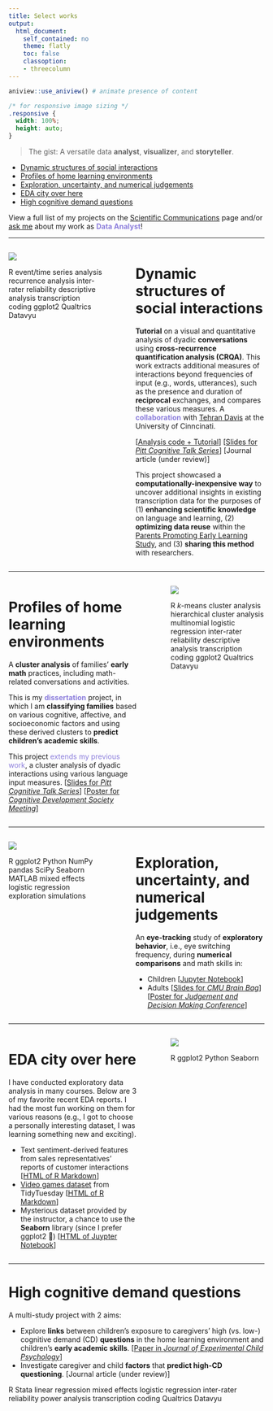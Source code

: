 ```yaml
---
title: Select works
output:  
  html_document:  
    self_contained: no  
    theme: flatly
    toc: false
    classoption:
    - threecolumn
---
```



```r
aniview::use_aniview() # animate presence of content
```

```css
/* for responsive image sizing */
.responsive {
  width: 100%;
  height: auto;
}
```

<!-- for accessing the link icons --> 
<script src="https://kit.fontawesome.com/455169677b.js" crossorigin="anonymous"></script> 


::: {.aniview data-av-animation="fadeInUp"}


> The gist: A versatile data **analyst**, **visualizer**, and **storyteller**.


* [Dynamic structures of social interactions](#dynamic-structures-of-social-interactions)
* [Profiles of home learning environments](#profiles-of-home-learning-environments)
* [Exploration, uncertainty, and numerical judgements](#exploration-uncertainty-and-numerical-judgements)
* [EDA city over here](#eda-city-over-here)
* [High cognitive demand questions](#high-cognitive-demand-questions)


<!-- <br> -->


<!-- <center> -->
<!-- Leading these projects have given me opportunities to engage deeply in: -->

<!-- <h5>👩🏻‍🎨 **Experimental design**  |  ✍🏼 **Data collection**  |  🧹 **Data cleaning, 👩🏻‍💻 pre-processing, and 🎨🖌 blending**  |  🧭 **Exploratory data analysis**  |  📊 **Visualization**  |  📉 **Machine learning**  |  🗣📝 **Scientific communication**  |  🤝 **Research collaboration**  </h5> -->
<!-- </center> -->

<!-- <br> -->

<!-- <center>...</center> -->
<!-- <br> -->

View a full list of my projects on the <a href=publications.html>Scientific Communications</a> page and/or <a target="_blank" rel="noopener noreferrer" href="mailto:shirleyduong5@gmail.com">ask me</a> about my work as <font color="#8c7edc">**Data Analyst**</font>!


---

:::::::::::::: {.columns}
::: {.column width="40%"}

<img src="files/Projects_CRQA.png" class="responsive">

<span class="badge bg-primary">R</span> <span class="badge bg-success">event/time series analysis</span> <span class="badge bg-success">recurrence analysis</span> <span class="badge bg-success">inter-rater reliability</span> <span class="badge bg-success">descriptive analysis</span> <span class="badge bg-success">transcription coding</span> <span class="badge bg-primary">ggplot2</span> <span class="badge bg-secondary">Qualtrics</span> <span class="badge bg-secondary">Datavyu</span> 

:::


::: {.column width="5%"}
:::

::: {.column width="55%"}

# Dynamic structures of social interactions

**Tutorial** on a visual and quantitative analysis of dyadic **conversations** using **cross-recurrence quantification analysis (CRQA)**. This work extracts additional measures of interactions beyond frequencies of input (e.g., words, utterances), such as the presence and duration of **reciprocal** exchanges, and compares these various measures. A <font color="#8c7edc"><b>collaboration</b></font> with <a target="_blank" rel="noopener noreferrer" href="https://researchdirectory.uc.edu/p/davtj">Tehran Davis</a> at the University of Cinncinati.  

[<a target="_blank" rel="noopener noreferrer" href="https://github.com/s-duong/crqa-number-talk">Analysis code + Tutorial</a>] [<a target="_blank" rel="noopener noreferrer" href="files/Duong_CogTalk_Nov22_CRQA_Slides.pdf">Slides for <i>Pitt Cognitive Talk Series</i></a>] [Journal article (under review)]

<!-- <details><summary>There are a few parts:</summary> -->

<!-- - Chronological **literature review** on the application of CRQA in early language research. -->
<!-- - **Case study** and **tutorial** of CRQA on existing transcription data of dyadic conversations about numbers and math. -->
<!-- - **Qualitative analysis** comparing frequency and CRQA measures of conversations and a **quantitative analysis** of the relations between input measures and children's academic skills.  -->
<!-- </details> -->


This project showcased a **computationally-inexpensive way** to uncover additional insights in existing transcription data for the purposes of (1) **enhancing scientific knowledge** on language and learning, (2) **optimizing data reuse** within the <a href=https://lrdc.pitt.edu/ppel/>Parents Promoting Early Learning Study</a>, and (3) **sharing this method** with researchers.

:::

::::::::::::::




---



:::::::::::::: {.columns}
::: {.column width="55%"}

# Profiles of home learning environments

A **cluster analysis** of families' **early math** practices, including math-related conversations and activities. 

This is my <font color="#8c7edc">**dissertation**</font> project, in which I am **classifying families** based on various cognitive, affective, and socioeconomic factors and using these derived clusters to **predict children's academic skills**. 

This project <font color="#8c7edc">extends my previous work</font>, a cluster analysis of dyadic interactions using various language input measures. [<a target="_blank" rel="noopener noreferrer" href="files/Duong_CogTalk_Nov21_NumberClusters_Slides.pdf">Slides for <i>Pitt Cognitive Talk Series</i></a>] [<a target="_blank" rel="noopener noreferrer" href="files/DuongEtAl-2022_CDS.pdf">Poster for <i>Cognitive Development Society Meeting</i></a>]


:::

::: {.column width="5%"}
:::

::: {.column width="40%"}


<img src="files/Projects_Clusters.png" class="responsive">

<span class="badge bg-primary">R</span> <span class="badge bg-success"><i>k</i>-means cluster analysis</span> <span class="badge bg-success">hierarchical cluster analysis</span> <span class="badge bg-success">multinomial logistic regression</span> <span class="badge bg-success">inter-rater reliability</span> <span class="badge bg-success">descriptive analysis</span> <span class="badge bg-success">transcription coding</span> <span class="badge bg-primary">ggplot2</span> <span class="badge bg-secondary">Qualtrics</span> <span class="badge bg-secondary">Datavyu</span> 

:::
::::::::::::::



---



<!-- # Hot dasher summer -->

<!-- A <font color="#8c7edc">**personal**</font> project to **track**, **visualize**, and **analyze** data on my ongoing <font color="red">**DoorDash**</font> side gig. -->

<!-- <span class="badge bg-primary">R</span> <span class="badge bg-primary">SQL</span>  -->



<!-- --- -->



:::::::::::::: {.columns}
::: {.column width="40%"}

<img src="files/Projects_ET.png" class="responsive">

<span class="badge bg-primary">R</span> <span class="badge bg-primary">ggplot2</span> <span class="badge bg-primary">Python</span> <span class="badge bg-primary">NumPy</span> <span class="badge bg-primary">pandas</span> <span class="badge bg-primary">SciPy</span> <span class="badge bg-primary">Seaborn</span> <span class="badge bg-primary">MATLAB</span> <span class="badge bg-success">mixed effects logistic regression</span> <span class="badge bg-success">exploration simulations</span>

:::


::: {.column width="5%"}
:::

::: {.column width="55%"}
# Exploration, uncertainty, and numerical judgements

An **eye-tracking** study of **exploratory behavior**, i.e., eye switching frequency, during **numerical comparisons** and math skills in:

- Children [<a target="_blank" rel="noopener noreferrer" href="https://github.com/s-duong/exploration-eyetracking-ans/blob/main/Final_Project_Duong.ipynb">Jupyter Notebook</a>]
- Adults [<a target="_blank" rel="noopener noreferrer" href="files/Duong_Fall2020_CMU_BrainBag.pdf">Slides for <i>CMU Brain Bag</i></a>] [<a target="_blank" rel="noopener noreferrer" href="files/DuongLibertus-2020_JDM.pdf">Poster for <i>Judgement and Decision Making Conference</i></a>]

:::

::::::::::::::



---


:::::::::::::: {.columns}
::: {.column width="55%"}

# EDA city over here

I have conducted exploratory data analysis in many courses. Below are 3 of my favorite recent EDA reports. I had the most fun working on them for various reasons (e.g., I got to choose a personally interesting dataset, I was learning something new and exciting). 

- Text sentiment-derived features from sales representatives’ reports of customer interactions [<a target="_blank" rel="noopener noreferrer" href="files/Duong_Shirley_Final_01_Data_Exploration.html">HTML of R Markdown</a>]
- <a target="_blank" rel="noopener noreferrer" href="https://github.com/rfordatascience/tidytuesday/tree/master/data/2019/2019-07-30">Video games dataset</a> from TidyTuesday [<a target="_blank" rel="noopener noreferrer" href="files/Duong_Shirley_Midterm_df2.html">HTML of R Markdown</a>]
- Mysterious dataset provided by the instructor, a chance to use the **Seaborn** library (since I prefer ggplot2 🙂) [<a target="_blank" rel="noopener noreferrer" href="files/Duong_Shirley_Midterm_df1_python.html">HTML of Juypter Notebook</a>]

:::

::: {.column width="5%"}
:::

::: {.column width="40%"}

<img src="files/Projects_EDAcity.png" class="responsive">

<span class="badge bg-primary">R</span> <span class="badge bg-primary">ggplot2</span> <span class="badge bg-primary">Python</span> <span class="badge bg-primary">Seaborn</span>

:::

::::::::::::::


---

# High cognitive demand questions

A multi-study project with 2 aims: 

- Explore **links** between children's exposure to caregivers' high (vs. low-) cognitive demand (CD) **questions** in the home learning environment and children's **early academic skills**. [<a target="_blank" rel="noopener noreferrer" href="files/DuongEtAl-2021_JECP.pdf">Paper in <i>Journal of Experimental Child Psychology</i></a>] 
- Investigate caregiver and child **factors** that **predict high-CD questioning**. [Journal article (under review)]

<span class="badge bg-primary">R</span> <span class="badge bg-primary">Stata</span> <span class="badge bg-success">linear regression</span> <span class="badge bg-success">mixed effects logistic regression</span> <span class="badge bg-success">inter-rater reliability</span> <span class="badge bg-success">power analysis</span> <span class="badge bg-success">transcription coding</span> <span class="badge bg-secondary">Qualtrics</span> <span class="badge bg-secondary">Datavyu</span> 


<!-- [<a target="_blank" rel="noopener noreferrer" href="">Analysis code</a>]  -->




::: 
